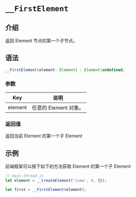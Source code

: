 # `__FirstElement`

## 介绍

返回 Element 节点的第一个子节点。

## 语法

```jsx
__FirstElement(element: Element) : Element|undefined;
```

### 参数

|   Key   | 说明                  |
| :-----: | --------------------- |
| element | 任意的 Element 对象。 |

### 返回值

返回当前 Element 的第一个子 Element

## 示例

前端框架可以按下如下的方法获取 Element 的第一个子 Element

```jsx
// main-thread.js
let element = __CreateElement('view', 0, {});

let first = __FirstElement(element);
```
